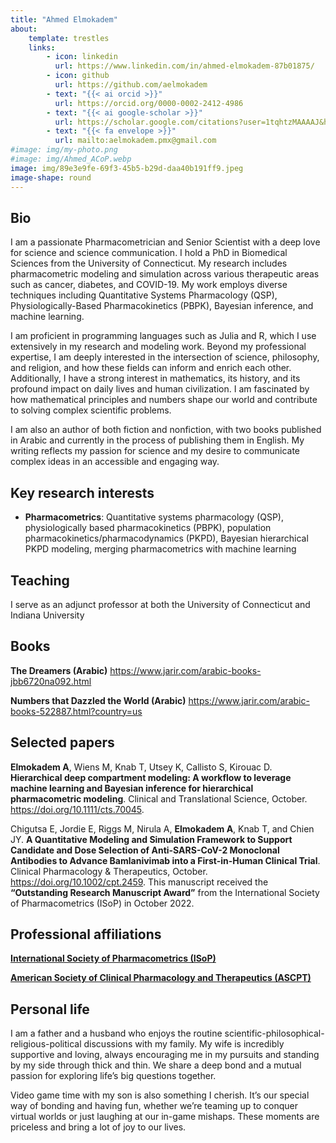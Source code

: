 ```yaml
---
title: "Ahmed Elmokadem"
about:
    template: trestles
    links:
        - icon: linkedin
          url: https://www.linkedin.com/in/ahmed-elmokadem-87b01875/
        - icon: github
          url: https://github.com/aelmokadem 
        - text: "{{< ai orcid >}}"
          url: https://orcid.org/0000-0002-2412-4986   
        - text: "{{< ai google-scholar >}}"
          url: https://scholar.google.com/citations?user=1tqhtzMAAAAJ&hl=en 
        - text: "{{< fa envelope >}}"
          url: mailto:aelmokadem.pmx@gmail.com
#image: img/my-photo.png
#image: img/Ahmed_ACoP.webp
image: img/89e3e9fe-69f3-45b5-b29d-daa40b191ff9.jpeg
image-shape: round
---
```


## Bio

I am a passionate Pharmacometrician and Senior Scientist with a deep love for science and science communication. I hold a PhD in Biomedical Sciences from the University of Connecticut. My research includes pharmacometric modeling and simulation across various therapeutic areas such as cancer, diabetes, and COVID-19. My work employs diverse techniques including Quantitative Systems Pharmacology (QSP), Physiologically-Based Pharmacokinetics (PBPK), Bayesian inference, and machine learning.

I am proficient in programming languages such as Julia and R, which I use extensively in my research and modeling work. Beyond my professional expertise, I am deeply interested in the intersection of science, philosophy, and religion, and how these fields can inform and enrich each other. Additionally, I have a strong interest in mathematics, its history, and its profound impact on daily lives and human civilization. I am fascinated by how mathematical principles and numbers shape our world and contribute to solving complex scientific problems.

I am also an author of both fiction and nonfiction, with two books published in Arabic and currently in the process of publishing them in English. My writing reflects my passion for science and my desire to communicate complex ideas in an accessible and engaging way.

## Key research interests

* **Pharmacometrics**: Quantitative systems pharmacology (QSP), physiologically based pharmacokinetics (PBPK), population pharmacokinetics/pharmacodynamics (PKPD), Bayesian hierarchical PKPD modeling, merging pharmacometrics with machine learning

## Teaching

I serve as an adjunct professor at both the University of Connecticut and Indiana University

## Books

**The Dreamers (Arabic)** [https://www.jarir.com/arabic-books-jbb6720na092.html](https://www.jarir.com/arabic-books-jbb6720na092.html)

**Numbers that Dazzled the World (Arabic)** [https://www.jarir.com/arabic-books-522887.html?country=us](https://www.jarir.com/arabic-books-522887.html?country=us)

## Selected papers

**Elmokadem A**, Wiens M, Knab T, Utsey K, Callisto S, Kirouac D. **Hierarchical deep compartment modeling: A workflow to leverage machine learning and Bayesian inference for hierarchical pharmacometric modeling**. Clinical and Translational Science, October. [https://doi.org/10.1111/cts.70045](https://doi.org/10.1111/cts.70045). 

Chigutsa E, Jordie E, Riggs M, Nirula A, **Elmokadem A**, Knab T, and Chien JY. **A Quantitative Modeling and Simulation Framework to Support Candidate and Dose Selection of Anti-SARS-CoV-2 Monoclonal Antibodies to Advance Bamlanivimab into a First-in-Human Clinical Trial**. Clinical Pharmacology & Therapeutics, October. [https://doi.org/10.1002/cpt.2459](https://doi.org/10.1002/cpt.2459). This manuscript received the **“Outstanding Research Manuscript Award”** from the International Society of Pharmacometrics (ISoP) in October 2022.

## Professional affiliations

**[International Society of Pharmacometrics (ISoP)](https://www.isop.org/)**

**[American Society of Clinical Pharmacology and Therapeutics (ASCPT)](https://www.ascpt.org/)**


## Personal life

I am a father and a husband who enjoys the routine scientific-philosophical-religious-political discussions with my family. My wife is incredibly supportive and loving, always encouraging me in my pursuits and standing by my side through thick and thin. We share a deep bond and a mutual passion for exploring life's big questions together.

Video game time with my son is also something I cherish. It's our special way of bonding and having fun, whether we're teaming up to conquer virtual worlds or just laughing at our in-game mishaps. These moments are priceless and bring a lot of joy to our lives.

